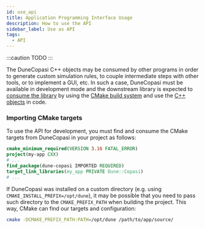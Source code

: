 ```yaml
---
id: use_api
title: Application Programming Interface Usage
description: How to use the API
sidebar_label: Use as API
tags:
  - API
---
```



:::caution TODO
:::

The DuneCopasi C++ objects may be consumed by other programs in order
to generate custom simulation rules, to couple intermediate steps with other
tools, or to implement a GUI, etc. In such a case, DuneCopasi must be
available in development mode and the downstream library is expected to
[consume the library](#importing-cmake-targets) by using the
[CMake build system](https://cmake.org) and use the [C++ objects](api) in code.


### Importing CMake targets

To use the API for development, you must find and consume the CMake targets from DuneCopasi in your project as follows:

```cmake title="CMakeLists.txt"
cmake_minimum_required(VERSION 3.16 FATAL_ERROR)
project(my-app CXX)
# ...
find_package(dune-copasi IMPORTED REQUIRED)
target_link_libraries(my_app PRIVATE Dune::Copasi)
# ...
```

If DuneCopasi was installed on a custom directory
(e.g. using `CMAKE_INSTALL_PREFIX=/opt/dune`), it may be possible that you need to
pass such directory to the `CMAKE_PREFIX_PATH` when building the project. This way,
CMake can find our targets and configuration:

```bash
cmake -DCMAKE_PREFIX_PATH:PATH=/opt/dune /path/to/app/source/
```
